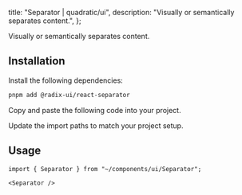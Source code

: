 
  title: "Separator | quadratic/ui",
  description: "Visually or semantically separates content.",
};

<Title>Separator</Title>
<Description>Visually or semantically separates content.</Description>
<ComponentPreview id="separator" />

## Installation
<Steps>

<StepTitle>Install the following dependencies:</StepTitle>
<StepContent>
```bash
pnpm add @radix-ui/react-separator
```
</StepContent>

<StepTitle>Copy and paste the following code into your project.</StepTitle>
<StepContent>
<FileSource id="separator" />
</StepContent>

<StepTitle>Update the import paths to match your project setup.</StepTitle>

</Steps>

## Usage
```tsx
import { Separator } from "~/components/ui/Separator";
```
```tsx
<Separator />
```

<Footer previousLabel="Select" previousHref="/docs/components/primitives/select" nextLabel="Sheet" nextHref="/docs/components/primitives/sheet" />
